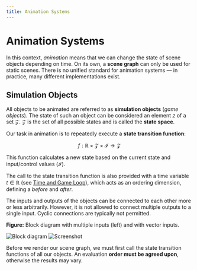```yaml
---
title: Animation Systems
---
```


# Animation Systems

In this context, *animation* means that we can change the state of scene objects depending on time. On its own, a **scene graph** can only be used for static scenes. There is no unified standard for animation systems — in practice, many different implementations exist.

## Simulation Objects

All objects to be animated are referred to as **simulation objects** (*game objects*). The state of such an object can be considered an element $z$ of a set $\mathcal{Z}$.
$\mathcal{Z}$ is the set of all possible states and is called the **state space**.

Our task in animation is to repeatedly execute a **state transition function**:

$$
f : \mathbb{R} \times \mathcal{Z} \times \mathcal{I} \rightarrow \mathcal{Z}
$$

This function calculates a new state based on the current state and input/control values ($\mathcal{I}$).

The call to the state transition function is also provided with a time variable $t \in \mathbb{R}$ (see [Time and Game Loop](/docs/time-and-game-loop)), which acts as an ordering dimension, defining a *before* and *after*.

The inputs and outputs of the objects can be connected to each other more or less arbitrarily. However, it is not allowed to connect multiple outputs to a single input. Cyclic connections are typically not permitted.


**Figure:**
Block diagram with multiple inputs (left) and with vector inputs.

![Block diagram](/docs/anim1.png)
![Screenshot](/docs/anim2.png)

Before we render our scene graph, we must first call the state transition functions of all our objects. An evaluation **order must be agreed upon**, otherwise the results may vary.
